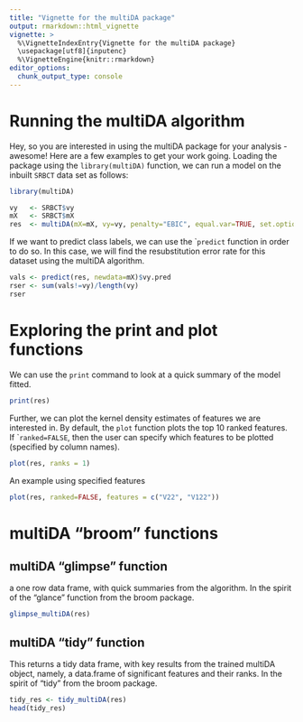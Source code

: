 ```yaml
---
title: "Vignette for the multiDA package"
output: rmarkdown::html_vignette
vignette: >
  %\VignetteIndexEntry{Vignette for the multiDA package}
  \usepackage[utf8]{inputenc}
  %\VignetteEngine{knitr::rmarkdown}
editor_options: 
  chunk_output_type: console
---
```



# Running the multiDA algorithm

Hey, so you are interested in using the multiDA package for your analysis - awesome! Here are a few examples to get your work going. Loading the package using the ```library(multiDA)``` function, we can run a model on the inbuilt ```SRBCT``` data set as follows:

```r
library(multiDA)

vy   <- SRBCT$vy
mX   <- SRBCT$mX
res  <- multiDA(mX=mX, vy=vy, penalty="EBIC", equal.var=TRUE, set.options="exhaustive")
```


If we want to predict class labels, we can use the ```predict`` function in order to do so. In this case, we will find the resubstitution error rate for this dataset using the multiDA algorithm. 

```r
vals <- predict(res, newdata=mX)$vy.pred          
rser <- sum(vals!=vy)/length(vy)
rser
```


# Exploring the print and plot functions 

We can use the ```print``` command to look at a quick summary of the model fitted.

```r
print(res)
```

Further, we can plot the kernel density estimates of features we are interested in. By default, the ```plot``` function plots the top 10 ranked features. If ```ranked=FALSE``, then the user can specify which features to be plotted (specified by column names).

```r
plot(res, ranks = 1)
```

An example using specified features
```r
plot(res, ranked=FALSE, features = c("V22", "V122"))
```



# multiDA "broom" functions

## multiDA "glimpse" function

a one row data frame, with quick summaries from the algorithm. In the spirit of the "glance" function from the broom package.

```r
glimpse_multiDA(res)
```


## multiDA "tidy" function

This returns a tidy data frame, with key results from the trained multiDA object, namely, a data.frame of significant features and their ranks. In the spirit of "tidy" from the broom package.

```r
tidy_res <- tidy_multiDA(res)
head(tidy_res)
```



